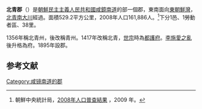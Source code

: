 {{Infobox  Korean settlement
| context = north
| img = DPRK2006 Hamnam-Pukchong.PNG
| hangul = 북청군
| hanja = {{linktext|北|靑|郡}}
|rr=Bukcheong-gun
|mr=Pukch'ŏng-gun
|area_km2=529.2
|  pop =161886
| popyear = 2008
|  divs = 1邑、1勞動者區、38里
}}
'''北青郡'''（{{kor|諺=북청군|漢=北靑郡|羅=Pukchŏng gun|f=y}}）是[[朝鮮民主主義人民共和國|朝鮮民主主義人民共和國]][[咸鏡南道|咸鏡南道]]的部一個郡，東南面向[[東朝鮮灣|東朝鮮灣]]，[[北青南大川|北青南大川]]經過。面積529.2平方公里，2008年人口161,886人。<ref>朝鮮中央統計局，[http://unstats.un.org/unsd/demographic/sources/census/2010_PHC/North_Korea/Final%20national%20census%20report.pdf 2008年人口普查結果] {{Wayback|url=http://unstats.un.org/unsd/demographic/sources/census/2010_PHC/North_Korea/Final%20national%20census%20report.pdf |date=20100331091148 }}，2009 年。</ref>下分1邑、1勞動者區、38里。

1356年稱北青州，後改稱青州。1417年改稱北青，[[朝鮮世宗|世宗]]時為[[都護府|都護府]]。[[李施愛之亂|李施愛之亂]]後升格為府。1895年設郡。

==参考文献==
<div class="references-small">
<references></references>
</div>

{{咸鏡南道行政區劃}}

{{DEFAULTSORT:Pukchong-gun}}
[[Category:咸镜南道的郡|Category:咸镜南道的郡]]
